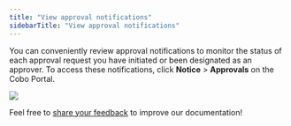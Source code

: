 ```yaml
---
title: "View approval notifications"
sidebarTitle: "View approval notifications"
---
```


You can conveniently review approval notifications to monitor the status of each approval request you have initiated or been designated as an approver. To access these notifications, click **Notice** > **Approvals** on the Cobo Portal.

<img src="/en/images/organization/org6.png" className="screenshot_full_screen"/>

<Tip>Feel free to [share your feedback](https://forms.zohopublic.com/cobo/form/DocumentFeedbackForm/formperma/QvLOhxJv1_JMsJ-1dleZ8Itb_7rzN-LtgvsDdxosoVI?referrername=manuals) to improve our documentation!</Tip>